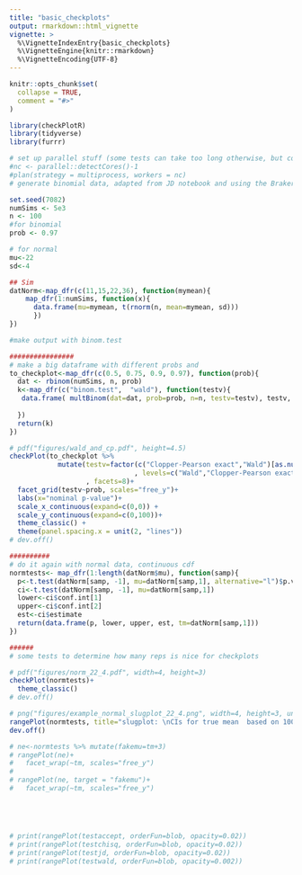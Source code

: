 ```yaml
---
title: "basic_checkplots"
output: rmarkdown::html_vignette
vignette: >
  %\VignetteIndexEntry{basic_checkplots}
  %\VignetteEngine{knitr::rmarkdown}
  %\VignetteEncoding{UTF-8}
---
```


```r
knitr::opts_chunk$set(
  collapse = TRUE,
  comment = "#>"
)
```

```r
library(checkPlotR)
library(tidyverse)
library(furrr)
```


```r
# set up parallel stuff (some tests can take too long otherwise, but could probably get rid of this and lower reps, going to change to 5e3 actually)
#nc <- parallel::detectCores()-1
#plan(strategy = multiprocess, workers = nc)
# generate binomial data, adapted from JD notebook and using the Braker also

set.seed(7082)
numSims <- 5e3
n <- 100
#for binomial
prob <- 0.97

# for normal
mu<-22
sd<-4

## Sim
datNorm<-map_dfr(c(11,15,22,36), function(mymean){
    map_dfr(1:numSims, function(x){
      data.frame(mu=mymean, t(rnorm(n, mean=mymean, sd)))
      })
})

#make output with binom.test

################
# make a big dataframe with different probs and 
to_checkplot<-map_dfr(c(0.5, 0.75, 0.9, 0.97), function(prob){
  dat <- rbinom(numSims, n, prob)
  k<-map_dfr(c("binom.test",  "wald"), function(testv){
   data.frame( multBinom(dat=dat, prob=prob, n=n, testv=testv), testv, prob)
    
  })
  return(k)
})
```

```r
# pdf("figures/wald_and_cp.pdf", height=4.5)
checkPlot(to_checkplot %>% 
            mutate(testv=factor(c("Clopper-Pearson exact","Wald")[as.numeric(as.factor(testv))]
                               , levels=c("Wald","Clopper-Pearson exact")))
                   , facets=8)+
  facet_grid(testv~prob, scales="free_y")+
  labs(x="nominal p-value")+
  scale_x_continuous(expand=c(0,0)) +
  scale_y_continuous(expand=c(0,100))+
  theme_classic() + 
  theme(panel.spacing.x = unit(2, "lines"))
# dev.off()

##########
# do it again with normal data, continuous cdf
normtests<- map_dfr(1:length(datNorm$mu), function(samp){
  p<-t.test(datNorm[samp, -1], mu=datNorm[samp,1], alternative="l")$p.value
  ci<-t.test(datNorm[samp, -1], mu=datNorm[samp,1])
  lower<-ci$conf.int[1]
  upper<-ci$conf.int[2]
  est<-ci$estimate
  return(data.frame(p, lower, upper, est, tm=datNorm[samp,1]))
})

######
# some tests to determine how many reps is nice for checkplots

# pdf("figures/norm_22_4.pdf", width=4, height=3)
checkPlot(normtests)+
  theme_classic()
# dev.off()

# png("figures/example_normal_slugplot_22_4.png", width=4, height=3, units="in", res=650)
rangePlot(normtests, title="slugplot: \nCIs for true mean  based on 100 deviates \nfrom norm(22,4)")
dev.off()

# ne<-normtests %>% mutate(fakemu=tm+3)
# rangePlot(ne)+
#   facet_wrap(~tm, scales="free_y")
# 
# rangePlot(ne, target = "fakemu")+
#   facet_wrap(~tm, scales="free_y")





# print(rangePlot(testaccept, orderFun=blob, opacity=0.02))
# print(rangePlot(testchisq, orderFun=blob, opacity=0.02))
# print(rangePlot(testjd, orderFun=blob, opacity=0.02))
# print(rangePlot(testwald, orderFun=blob, opacity=0.002))
```